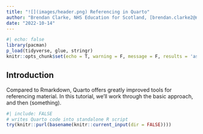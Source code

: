 ---
title: "![](images/header.png) Referencing in Quarto"
author: "Brendan Clarke, NHS Education for Scotland, [brendan.clarke2@nhs.scot](mailto:brendan.clarke2@nhs.scot)"
date: "2022-10-14"
---

```{r}
#| echo: false
library(pacman)
p_load(tidyverse, glue, stringr)
knitr::opts_chunk$set(echo = T, warning = F, message = F, results = 'asis', fig.width = 7, fig.height = 3)
```

## Introduction

Compared to Rmarkdown, Quarto offers greatly improved tools for referencing material. In this tutorial, we'll work through the basic approach, and then (something).

```{r}
#| include: FALSE
# writes Quarto code into standalone R script
try(knitr::purl(basename(knitr::current_input(dir = FALSE))))
```


```{r}



```

